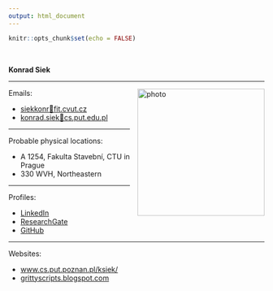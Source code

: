 ```yaml
---
output: html_document
---
```


<style>
img[alt$="photo"] { width: 250px; float: right; vertical-align: top; padding-left: 15px;}
</style>

```r
knitr::opts_chunk$set(echo = FALSE)
```

<br/>

**Konrad Siek**  

<hr/>

Emails: ![photo](img/cvut-night.jpg)

  - <a href="mailto:siekkonr🐒fit.cvut.cz">siekkonr🐒fit.cvut.cz</a>
  - <a href="mailto:konrad.siek🐒cs.put.edu.pl">konrad.siek🐒cs.put.edu.pl</a>

<hr/>

Probable physical locations: 

  - A 1254, Fakulta Stavební, CTU in Prague
  - 330 WVH, Northeastern
  
<hr/>  
  
Profiles:

  - [LinkedIn](https://pl.linkedin.com/in/konrad-siek-125b5a90)
  - [ResearchGate](https://www.researchgate.net/profile/Konrad_Siek)
  - [GitHub](https://github.com/kondziu)

<hr/>  
  
Websites: 

  - [www.cs.put.poznan.pl/ksiek/](http://www.cs.put.poznan.pl/ksiek/)
  - [grittyscripts.blogspot.com](http://grittyscripts.blogspot.com/)